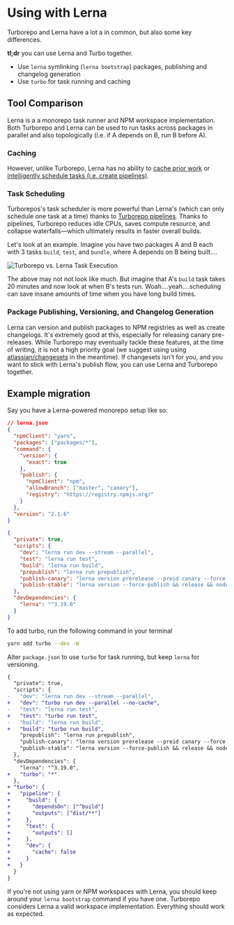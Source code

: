 # Using with Lerna

Turborepo and Lerna have a lot a in common, but also some key differences.

**tl;dr** you can use Lerna and Turbo together.

- Use `lerna` symlinking (`lerna bootstrap`) packages, publishing and changelog generation
- Use `turbo` for task running and caching

## Tool Comparison

Lerna is a a monorepo task runner and NPM workspace implementation. Both Turborepo and Lerna can be used to run tasks across packages in parallel and also topologically (i.e. if A depends on B, run B before A).

### Caching

However, unlike Turborepo, Lerna has no ability to [cache prior work](../caching) or [intelligently schedule tasks (i.e. create pipelines)](../pipelines).

### Task Scheduling

Turborepos's task scheduler is more powerful than Lerna's (which can only schedule one task at a time) thanks to [Turborepo pipelines](../pipelines). Thanks to pipelines, Turborepo reduces idle CPUs, saves compute resource, and collapse waterfalls—which ultimately results in faster overall builds.

Let's look at an example. Imagine you have two packages A and B each with 3 tasks `build`, `test`, and `bundle`, where A depends on B being built....

![Turborepo vs. Lerna Task Execution](/docs/turbo-vs-lerna-execution.png)

The above may not not look like much. But imagine that A's `build` task takes 20 minutes and now look at when B's tests run. Woah....yeah....scheduling can save insane amounts of time when you have long build times.

### Package Publishing, Versioning, and Changelog Generation

Lerna can version and publish packages to NPM registries as well as create changelogs. It's extremely good at this, especially for releasing canary pre-releases. While Turborepo may eventually tackle these features, at the time of writing, it is not a high priority goal (we suggest using using [atlassian/changesets](https://github.com/atlassian/changesets) in the meantime). If changesets isn't for you, and you want to stick with Lerna's publish flow, you can use Lerna and Turborepo together.

## Example migration

Say you have a Lerna-powered monorepo setup like so:

```json
// lerna.json
{
  "npmClient": "yarn",
  "packages": ["packages/*"],
  "command": {
    "version": {
      "exact": true
    },
    "publish": {
      "npmClient": "npm",
      "allowBranch": ["master", "canary"],
      "registry": "https://registry.npmjs.org/"
    }
  },
  "version": "2.1.6"
}
```

```json
{
  "private": true,
  "scripts": {
    "dev": "lerna run dev --stream --parallel",
    "test": "lerna run test",
    "build": "lerna run build",
    "prepublish": "lerna run prepublish",
    "publish-canary": "lerna version prerelease --preid canary --force-publish",
    "publish-stable": "lerna version --force-publish && release && node ./scripts/release-notes.js"
  },
  "devDependencies": {
    "lerna": "^3.19.0"
  }
}
```

To add turbo, run the following command in your terminal

```sh
yarn add turbo --dev -W
```

Alter `package.json` to use `turbo` for task running, but keep `lerna` for versioning.

```diff
{
  "private": true,
  "scripts": {
-   "dev": "lerna run dev --stream --parallel",
+   "dev": "turbo run dev --parallel --no-cache",
-   "test": "lerna run test",
+   "test": "turbo run test",
-   "build": "lerna run build",
+   "build": "turbo run build",
    "prepublish": "lerna run prepublish",
    "publish-canary": "lerna version prerelease --preid canary --force-publish",
    "publish-stable": "lerna version --force-publish && release && node ./scripts/release-notes.js"
  },
  "devDependencies": {
    "lerna": "^3.19.0",
+   "turbo": "*"
  },
+ "turbo": {
+   "pipeline": {
+     "build": {
+       "dependsOn": ["^build"]
+       "outputs": ["dist/**"]
+     },
+     "test": {
+       "outputs": []
+     },
+     "dev": {
+       "cache": false
+     }
+   }
  }
}
```

If you're not using yarn or NPM workspaces with Lerna, you should keep around your `lerna bootstrap` command if you have one. Turborepo considers Lerna a valid workspace implementation. Everything should work as expected.
